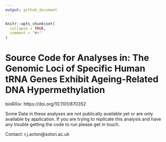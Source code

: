 ```yaml
---
output: github_document
---
```


<!-- README.md is generated from README.Rmd. Please edit that file -->

```r
knitr::opts_chunk$set(
  collapse = TRUE,
  comment = "#>"
)
```

# Source Code for Analyses in: The Genomic Loci of Specific Human tRNA Genes Exhibit Ageing-Related DNA Hypermethylation

<!-- badges: start -->
<!-- badges: end -->

bioRXiv: https://doi.org/10.1101/870352

Some Data in these analyses are not publically available yet or are only available by application.
If you are trying to replicate this analysis and have any trouble getting the code to run please get in touch.

Contact: r.j.acton@soton.ac.uk
